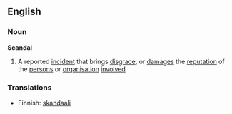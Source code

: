 ==English==

===Noun===
'''Scandal'''
#A reported [[incident]] that brings [[disgrace]], or [[damage]]s the [[reputation]] of the [[person]]s or [[organisation]] [[involved]]

===Translations===
*Finnish: [[skandaali]]